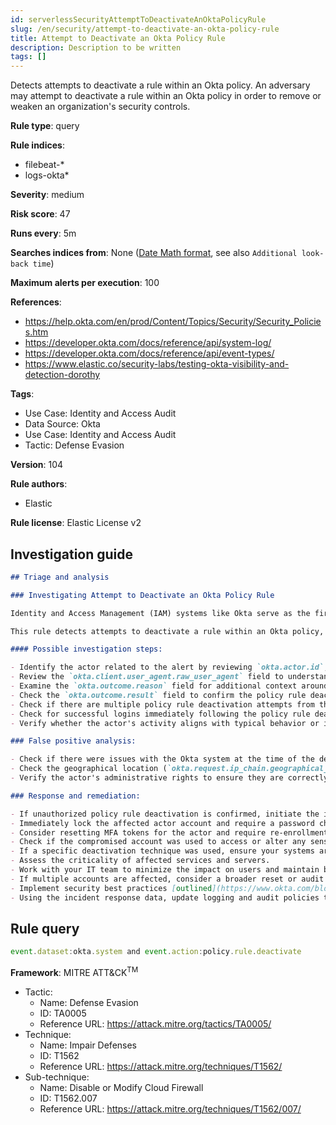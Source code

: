 ```yaml
---
id: serverlessSecurityAttemptToDeactivateAnOktaPolicyRule
slug: /en/security/attempt-to-deactivate-an-okta-policy-rule
title: Attempt to Deactivate an Okta Policy Rule
description: Description to be written
tags: []
---
```


<div id="attempt-to-deactivate-an-okta-policy-rule"></div>

Detects attempts to deactivate a rule within an Okta policy. An adversary may attempt to deactivate a rule within an Okta policy in order to remove or weaken an organization's security controls.

**Rule type**: query

**Rule indices**: 

* filebeat-*
* logs-okta*

**Severity**: medium

**Risk score**: 47

**Runs every**: 5m

**Searches indices from**: None ([Date Math format](((ref))/common-options.html#date-math), see also <DocLink id="serverlessSecurityRulesUiCreate" section="set-the-rules-schedule">`Additional look-back time`</DocLink>)

**Maximum alerts per execution**: 100

**References**: 

* https://help.okta.com/en/prod/Content/Topics/Security/Security_Policies.htm
* https://developer.okta.com/docs/reference/api/system-log/
* https://developer.okta.com/docs/reference/api/event-types/
* https://www.elastic.co/security-labs/testing-okta-visibility-and-detection-dorothy

**Tags**: 

* Use Case: Identity and Access Audit
* Data Source: Okta
* Use Case: Identity and Access Audit
* Tactic: Defense Evasion

**Version**: 104

**Rule authors**: 

* Elastic

**Rule license**: Elastic License v2

## Investigation guide

```markdown
## Triage and analysis

### Investigating Attempt to Deactivate an Okta Policy Rule

Identity and Access Management (IAM) systems like Okta serve as the first line of defense for an organization's network, and are often targeted by adversaries. By disabling security rules, adversaries can circumvent multi-factor authentication, access controls, or other protective measures enforced by these policies, enabling unauthorized access, privilege escalation, or other malicious activities.

This rule detects attempts to deactivate a rule within an Okta policy, which could be indicative of an adversary's attempt to weaken an organization's security controls. A threat actor may do this to remove barriers to their activities or enable future attacks.

#### Possible investigation steps:

- Identify the actor related to the alert by reviewing `okta.actor.id`, `okta.actor.type`, `okta.actor.alternate_id`, or `okta.actor.display_name` fields in the alert.
- Review the `okta.client.user_agent.raw_user_agent` field to understand the device and software used by the actor.
- Examine the `okta.outcome.reason` field for additional context around the deactivation attempt.
- Check the `okta.outcome.result` field to confirm the policy rule deactivation attempt.
- Check if there are multiple policy rule deactivation attempts from the same actor or IP address (`okta.client.ip`).
- Check for successful logins immediately following the policy rule deactivation attempt.
- Verify whether the actor's activity aligns with typical behavior or if any unusual activity took place around the time of the deactivation attempt.

### False positive analysis:

- Check if there were issues with the Okta system at the time of the deactivation attempt. This could indicate a system error rather than a genuine threat activity.
- Check the geographical location (`okta.request.ip_chain.geographical_context`) and time of the deactivation attempt. If these match the actor's normal behavior, it might be a false positive.
- Verify the actor's administrative rights to ensure they are correctly configured.

### Response and remediation:

- If unauthorized policy rule deactivation is confirmed, initiate the incident response process.
- Immediately lock the affected actor account and require a password change.
- Consider resetting MFA tokens for the actor and require re-enrollment.
- Check if the compromised account was used to access or alter any sensitive data or systems.
- If a specific deactivation technique was used, ensure your systems are patched or configured to prevent such techniques.
- Assess the criticality of affected services and servers.
- Work with your IT team to minimize the impact on users and maintain business continuity.
- If multiple accounts are affected, consider a broader reset or audit of MFA tokens.
- Implement security best practices [outlined](https://www.okta.com/blog/2019/10/9-admin-best-practices-to-keep-your-org-secure/) by Okta.
- Using the incident response data, update logging and audit policies to improve the mean time to detect (MTTD) and the mean time to respond (MTTR).
```

## Rule query

```js
event.dataset:okta.system and event.action:policy.rule.deactivate

```

**Framework**: MITRE ATT&CK<sup>TM</sup>

* Tactic:
    * Name: Defense Evasion
    * ID: TA0005
    * Reference URL: https://attack.mitre.org/tactics/TA0005/
* Technique:
    * Name: Impair Defenses
    * ID: T1562
    * Reference URL: https://attack.mitre.org/techniques/T1562/
* Sub-technique:
    * Name: Disable or Modify Cloud Firewall
    * ID: T1562.007
    * Reference URL: https://attack.mitre.org/techniques/T1562/007/


